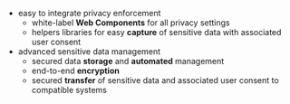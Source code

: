 - easy to integrate privacy enforcement
  - white-label **Web Components** for all privacy settings
  - helpers libraries for easy **capture** of sensitive data with associated user consent
- advanced sensitive data management
  - secured data **storage** and **automated** management
  - end-to-end **encryption**
  - secured **transfer** of sensitive data and associated user consent to compatible systems
